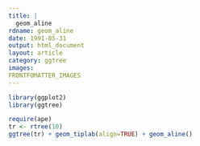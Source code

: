 ```yaml
---
title: |
  geom_aline
rdname: geom_aline
date: 1991-05-31
output: html_document
layout: article
category: ggtree
images:
FRONTFOMATTER_IMAGES
---
```


```r
library(ggplot2)
library(ggtree)
```

```r
require(ape)
tr <- rtree(10)
ggtree(tr) + geom_tiplab(align=TRUE) + geom_aline()



```